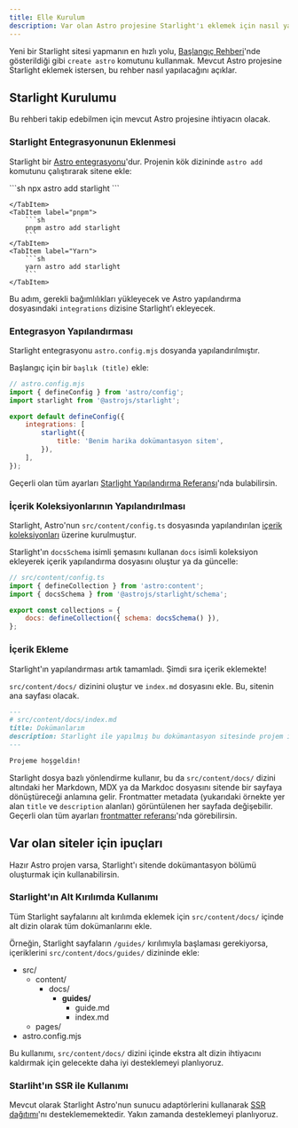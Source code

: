 ```yaml
---
title: Elle Kurulum
description: Var olan Astro projesine Starlight'ı eklemek için nasıl yapılandırıldığını öğrenin.
---
```



Yeni bir Starlight sitesi yapmanın en hızlı yolu, [Başlangıç Rehberi](/tr/getting-started/#creating-a-new-project)'nde gösterildiği gibi `create astro` komutunu kullanmak.
Mevcut Astro projesine Starlight eklemek istersen, bu rehber nasıl yapılacağını açıklar.

## Starlight Kurulumu

Bu rehberi takip edebilmen için mevcut Astro projesine ihtiyacın olacak.

### Starlight Entegrasyonunun Eklenmesi

Starlight bir [Astro entegrasyonu](https://docs.astro.build/en/guides/integrations-guide/)'dur. Projenin kök dizininde `astro add` komutunu çalıştırarak sitene ekle:

<Tabs>
    <TabItem label="npm">
        ```sh
        npx astro add starlight
        ```

    </TabItem>
    <TabItem label="pnpm">
        ```sh
        pnpm astro add starlight
        ```
    </TabItem>
    <TabItem label="Yarn">
        ```sh
        yarn astro add starlight
        ```
    </TabItem>

</Tabs>

Bu adım, gerekli bağımlılıkları yükleyecek ve Astro yapılandırma dosyasındaki `integrations` dizisine Starlight’ı ekleyecek.

### Entegrasyon Yapılandırması

Starlight entegrasyonu `astro.config.mjs` dosyanda yapılandırılmıştır.

Başlangıç için bir `başlık (title)` ekle:

```js {7-9}
// astro.config.mjs
import { defineConfig } from 'astro/config';
import starlight from '@astrojs/starlight';

export default defineConfig({
	integrations: [
		starlight({
			title: 'Benim harika dokümantasyon sitem',
		}),
	],
});
```
Geçerli olan tüm ayarları [Starlight Yapılandırma Referansı](/reference/configuration/)'nda bulabilirsin.

### İçerik Koleksiyonlarının Yapılandırılması

Starlight, Astro'nun `src/content/config.ts` dosyasında yapılandırılan [içerik koleksiyonları](https://docs.astro.build/en/guides/content-collections/) üzerine kurulmuştur.

Starlight'ın `docsSchema` isimli şemasını kullanan `docs` isimli koleksiyon ekleyerek içerik yapılandırma dosyasını oluştur ya da güncelle:

```js ins={3,6}
// src/content/config.ts
import { defineCollection } from 'astro:content';
import { docsSchema } from '@astrojs/starlight/schema';

export const collections = {
	docs: defineCollection({ schema: docsSchema() }),
};
```

### İçerik Ekleme

Starlight'ın yapılandırması artık tamamladı. Şimdi sıra içerik eklemekte!

`src/content/docs/` dizinini oluştur ve `index.md` dosyasını ekle.
Bu, sitenin ana sayfası olacak.

```md
---
# src/content/docs/index.md
title: Dokümanlarım
description: Starlight ile yapılmış bu dokümantasyon sitesinde projem ile ilgili daha fazlasını öğren.
---

Projeme hoşgeldin!
```
Starlight dosya bazlı yönlendirme kullanır, bu da `src/content/docs/` dizini altındaki her Markdown, MDX ya da Markdoc dosyasını sitende bir sayfaya dönüştüreceği anlamına gelir. Frontmatter metadata (yukarıdaki örnekte yer alan `title` ve `description` alanları) görüntülenen her sayfada değişebilir.
Geçerli olan tüm ayarları [frontmatter referansı](/reference/frontmatter/)'nda görebilirsin.

## Var olan siteler için ipuçları

Hazır Astro projen varsa, Starlight'ı sitende dokümantasyon bölümü oluşturmak için kullanabilirsin.

### Starlight'ın Alt Kırılımda Kullanımı

Tüm Starlight sayfalarını alt kırılımda eklemek için  `src/content/docs/` içinde alt dizin olarak tüm dokümanlarını ekle.

Örneğin, Starlight sayfaların `/guides/` kırılımıyla başlaması gerekiyorsa, içeriklerini `src/content/docs/guides/` dizininde ekle:


<FileTree>

- src/
  - content/
    - docs/
      - **guides/**
        - guide.md
        - index.md
  - pages/
- astro.config.mjs

</FileTree>

Bu kullanımı, `src/content/docs/` dizini içinde ekstra alt dizin ihtiyacını kaldırmak için gelecekte daha iyi desteklemeyi planlıyoruz.

### Starliht'ın SSR ile Kullanımı

Mevcut olarak Starlight Astro'nun sunucu adaptörlerini kullanarak [SSR dağıtımı](https://docs.astro.build/en/guides/server-side-rendering/)'nı desteklememektedir. Yakın zamanda desteklemeyi planlıyoruz.

